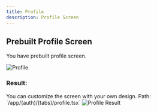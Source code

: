 ```yaml
---
title: Profile
description: Profile Screen 
---
```


## Prebuilt Profile Screen

You have prebuilt profile screen.

<Frame className="flex flex-row w-full h-full gap-2">
<img src="/images/screens/profile.png" alt="Profile"  className="rounded-lg mr-4" />  
</Frame>



### Result:

<Info>
    You can customize the screen with your own design.
</Info>

<Note>
    Path: `/app/(auth)/(tabs)/profile.tsx`
</Note>

<Frame className="w-3/4 aspect-square">
<img src="/images/mockups/profile.png" alt="Profile Result" width={300} />  
</Frame>